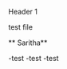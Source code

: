 Header 1

test file

** Saritha**

-test
-test
-test

````````````````````````````````


`````````````````````````````````